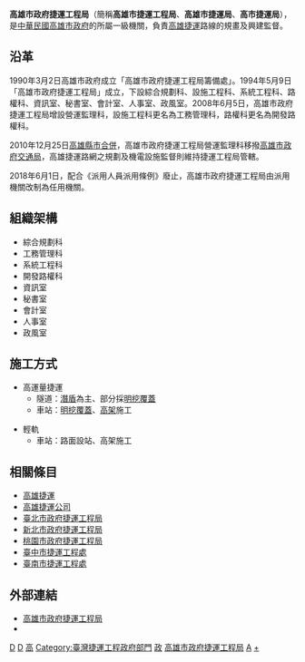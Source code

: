 {{中華民國政府部門基礎資訊
|部門名稱       = 高雄市政府捷運工程局
|外文名稱       = Mass Rapid Transit Bureau, <br>Kaohsiung City Government
|外文語言       = 英語
|部門標誌       = The seal of Mass Rapid Transit Bureau, Kaohsiung City Government 20140108.svg
|代表圖像       = 
|代表圖像名稱   =  
|首長職銜       = 局長
|首長姓名       = 吳義隆
|副首長職銜     = 副局長
|副首長姓名     = 吳嘉昌、劉旺政
|副首長姓名二   = 
|副首長姓名三   = 
|副首長職銜二   = 
|副首長二姓名   = 
|副首長二姓名二 = 
|副首長二姓名三 = 
|秘書長職銜     =主任秘書 
|秘書長姓名     =余潮駿
|秘書長姓名二   = 
|秘書長姓名三   = 
|副秘書長職銜   =
|副秘書長姓名   = 
|副秘書長姓名二 = 
|副秘書長姓名三 = 
|任命者姓名     = 
|成立日期       = 1994年5月9日
|解散日期       = 
|所屬部門       = [[高雄市政府|高雄市政府]]
|組織編制       = 
|授權法源       = 
|員額任期       = 
|員額           =141人 
|年度預算額     = 
|地址           =  {{ROC-TW}}<br>[[高雄市|高雄市]][[苓雅區|苓雅區]][[四維路_(高雄市)|四維三路]]2號10樓（[[高雄市政府|高雄市政府四維行政中心大樓]]）
|電話           = +886 7 337-3719
|網站           = https://mtbu.kcg.gov.tw/
|備註           = 
}}
'''高雄市政府捷運工程局'''（簡稱'''高雄市捷運工程局'''、'''高雄市捷運局'''、'''高市捷運局'''），是[[中華民國|中華民國]][[高雄市政府|高雄市政府]]的所屬一級機關，負責[[高雄捷運|高雄捷運]]路線的規畫及興建監督。

==沿革==
1990年3月2日高雄市政府成立「高雄市政府捷運工程局籌備處」。1994年5月9日「高雄市政府捷運工程局」成立，下設綜合規劃科、設施工程科、系統工程科、路權科、資訊室、秘書室、會計室、人事室、政風室。2008年6月5日，高雄市政府捷運工程局增設營運監理科，設施工程科更名為工務管理科，路權科更名為開發路權科。

2010年12月25日[[高雄縣市合併|高雄縣市合併]]，高雄市政府捷運工程局營運監理科移撥[[高雄市政府交通局|高雄市政府交通局]]，高雄捷運路網之規劃及機電設施監督則維持捷運工程局管轄。

2018年6月1日，配合《派用人員派用條例》廢止，高雄市政府捷運工程局由派用機關改制為任用機關。

== 組織架構 ==
*綜合規劃科
*工務管理科
*系統工程科
*開發路權科
*資訊室
*秘書室
*會計室
*人事室
*政風室

== 施工方式 ==
*高運量捷運
**隧道：[[潛盾機|潛盾]]為主、部分採[[明挖回填式隧道|明挖覆蓋]]
**車站：[[明挖回填式隧道|明挖覆蓋]]、[[交通立體化#鐵路高架化|高架]]施工

*輕軌
**車站：路面設站、高架施工

== 相關條目 ==
*[[高雄捷運|高雄捷運]]
*[[高雄捷運公司|高雄捷運公司]]
*[[臺北市政府捷運工程局|臺北市政府捷運工程局]]
*[[新北市政府捷運工程局|新北市政府捷運工程局]]
*[[桃園市政府捷運工程局|桃園市政府捷運工程局]]
*[[臺中市捷運工程處|臺中市捷運工程處]]
*[[臺南市捷運工程處|臺南市捷運工程處]]

==外部連結==
*[http://mtbu.kcg.gov.tw 高雄市政府捷運工程局] {{Wayback|url=http://mtbu.kcg.gov.tw/ |date=20080505075711 }}{{zh-tw}}{{en}}
*{{facebook|KMRT2011|高雄市政府捷運工程局}}
 {{高雄市政府所屬機關}}
{{臺灣鐵道史}}
{{Portal bar|臺灣|高雄|政府|城市軌道交通|臺灣鐵路運輸|鐵路}}
[[Category:1990年建立政府機構|D]]
[[Category:1990年台灣建立|D]]
[[Category:高雄市苓雅區的政府機關|高]]
[[Category:臺灣捷運工程政府部門|Category:臺灣捷運工程政府部門]]
[[Category:台灣鐵路組織|政]]
[[Category:高雄市政府捷運工程局|]]
[[Category:高雄市政府|A]]
[[Category:高雄捷運|+]]